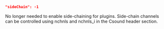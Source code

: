 ```json
"sideChain": -1
```
No longer needed to enable side-chaining for plugins. Side-chain channels can be controlled using nchnls and nchnls_i in the Csound header section.

